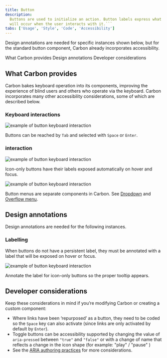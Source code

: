 ```yaml
---
title: Button
description:
  Buttons are used to initialize an action. Button labels express what action
  will occur when the user interacts with it.```
tabs: ['Usage', 'Style', 'Code', 'Accessibility']
---
```


<PageDescription>

Design annotations are needed for specific instances shown below, but for the standard button component, Carbon already incorporates accessibility.

</PageDescription>

<AnchorLinks>
  <AnchorLink>What Carbon provides</AnchorLink>
  <AnchorLink>Design annotations</AnchorLink>
  <AnchorLink>Developer considerations</AnchorLink>
</AnchorLinks>

## What Carbon provides

Carbon bakes keyboard operation into its components, improving the experience of blind users and others who operate via the keyboard. Carbon incorporates many other accessibility considerations, some of which are described below.

### Keyboard interactions

<Row>
<Column colLg={8}>

![example of button keyboard interaction](images/button-accessibility-1.png)

</Column>
</Row>

Buttons can be reached by `Tab` and selected with `Space` or `Enter`.

### interaction

<Row>
<Column colLg={8}>

![example of button keyboard interaction](images/button-accessibility-2.png)

</Column>
</Row>

Icon-only buttons have their labels exposed automatically on hover and focus.

<Row>
<Column colLg={8}>

![example of button keyboard interaction](images/button-accessibility-3.png)

</Column>
</Row>

Button menus are separate components in Carbon. See [Dropdown](https://carbondesignsystem.com/components/dropdown/usage/) and [Overflow menu](https://carbondesignsystem.com/components/overflow-menu/usage/).

## Design annotations

Design annotations are needed for the following instances.

### Labelling

When buttons do not have a persistent label, they must be annotated with a label that will be exposed on hover or focus.

<Row>
<Column colLg={8}>

![example of button keyboard interaction](images/button-accessibility-4.png)

</Column>
</Row>

Annotate the label for icon-only buttons so the proper tooltip appears.

## Developer considerations

Keep these considerations in mind if you’re modifying Carbon or creating a custom component:

* Where links have been ‘repurposed’ as a button, they need to be coded so the `Space` key can also activate (since links are only activated by default by `Enter`).
* Toggle buttons can be accessibility supported by changing the value of `aria-pressed` between `"true"` and `"false"` or with a change of name that
reflects a change in the icon shape (for example: "play" / "pause" )
* See the [ARIA authoring practices](https://www.w3.org/TR/wai-aria-practices-1.2/#button) for more considerations.